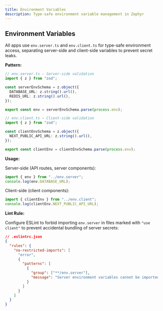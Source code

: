 ```yaml
---
title: Environment Variables
description: Type-safe environment variable management in Zephyr
---
```


## Environment Variables

All apps use `env.server.ts` and `env.client.ts` for type-safe environment access, separating server-side and client-side variables to prevent secret leaks.

**Pattern:**

```typescript
// env.server.ts – Server-side validation
import { z } from "zod";

const serverEnvSchema = z.object({
  DATABASE_URL: z.string().url(),
  REDIS_URL: z.string().url(),
});

export const env = serverEnvSchema.parse(process.env);

// env.client.ts – Client-side validation
import { z } from "zod";

const clientEnvSchema = z.object({
  NEXT_PUBLIC_API_URL: z.string().url(),
});

export const clientEnv = clientEnvSchema.parse(process.env);
```

**Usage:**

Server-side (API routes, server components):

```typescript
import { env } from "../env.server";
console.log(env.DATABASE_URL);
```

Client-side (client components):

```typescript
import { clientEnv } from "../env.client";
console.log(clientEnv.NEXT_PUBLIC_API_URL);
```

**Lint Rule:**

Configure ESLint to forbid importing `env.server` in files marked with `"use client"` to prevent accidental bundling of server secrets:

```json
// .eslintrc.json
{
  "rules": {
    "no-restricted-imports": [
      "error",
      {
        "patterns": [
          {
            "group": ["**/env.server"],
            "message": "Server environment variables cannot be imported in client components"
          }
        ]
      }
    ]
  }
}
```